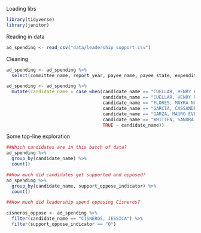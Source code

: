 Loading libs
```r
library(tidyverse)
library(janitor)
```
Reading in data
```r
ad_spending <- read_csv("data/leadership_support.csv")
```
Cleaning
```r
ad_spending <- ad_spending %>%
  select(committee_name, report_year, payee_name, payee_state, expenditure_description, expenditure_date, expenditure_amount, support_oppose_indicator, candidate_name, candidate_office, candidate_party)

ad_spending <- ad_spending %>%
  mutate(candidate_name = case_when(candidate_name == "CUELLAR, HENRY R." ~ "CUELLAR, HENRY",
                                    candidate_name == "CUELLAR, HENRY REP." ~ "CUELLAR, HENRY",
                                    candidate_name == "FLORES, MAYRA NOHEMI" ~ "FLORES, MAYRA",
                                    candidate_name == "GARCIA, CASSANDRA" ~ "GARCIA, CASSY",
                                    candidate_name == "GARZA, MAURO EVERETT" ~ "GARZA, MAURO",
                                    candidate_name == "WHITTEN, SANDRA LINN MRS." ~ "WHITTEN, SANDRA",
                                    TRUE ~ candidate_name))
```
Some top-line exploration
```r
##Which candidates are in this batch of data?
ad_spending %>%
  group_by(candidate_name) %>%
  count()

##How much did candidates get supported and opposed?
ad_spending %>%
  group_by(candidate_name, support_oppose_indicator) %>%
  count()

##How much did leadership spend opposing Cisneros?

cisneros_oppose <- ad_spending %>%
  filter(candidate_name == "CISNEROS, JESSICA") %>%
  filter(support_oppose_indicator == "O")
```



